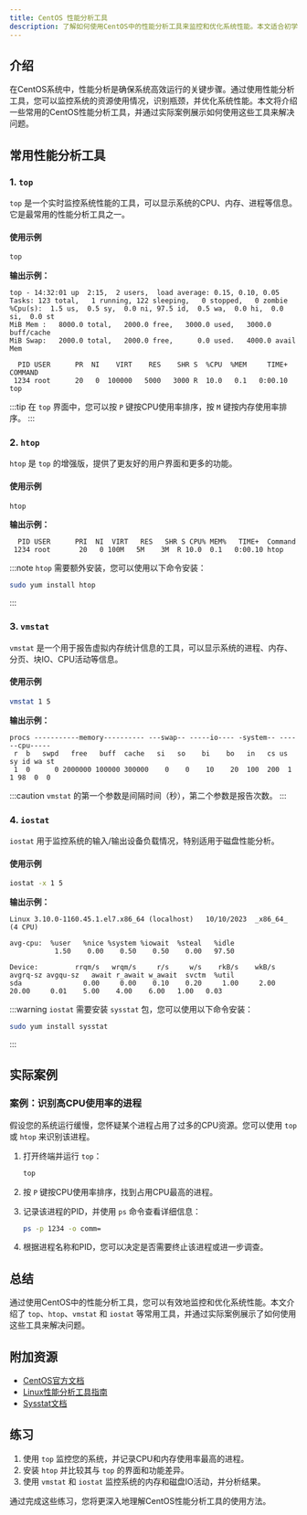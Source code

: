 ```yaml
---
title: CentOS 性能分析工具
description: 了解如何使用CentOS中的性能分析工具来监控和优化系统性能。本文适合初学者，涵盖常用工具及其实际应用。
---
```


## 介绍

在CentOS系统中，性能分析是确保系统高效运行的关键步骤。通过使用性能分析工具，您可以监控系统的资源使用情况，识别瓶颈，并优化系统性能。本文将介绍一些常用的CentOS性能分析工具，并通过实际案例展示如何使用这些工具来解决问题。

## 常用性能分析工具

### 1. `top`

`top` 是一个实时监控系统性能的工具，可以显示系统的CPU、内存、进程等信息。它是最常用的性能分析工具之一。

#### 使用示例

```bash
top
```

**输出示例：**

```
top - 14:32:01 up  2:15,  2 users,  load average: 0.15, 0.10, 0.05
Tasks: 123 total,   1 running, 122 sleeping,   0 stopped,   0 zombie
%Cpu(s):  1.5 us,  0.5 sy,  0.0 ni, 97.5 id,  0.5 wa,  0.0 hi,  0.0 si,  0.0 st
MiB Mem :   8000.0 total,   2000.0 free,   3000.0 used,   3000.0 buff/cache
MiB Swap:   2000.0 total,   2000.0 free,      0.0 used.   4000.0 avail Mem

  PID USER      PR  NI    VIRT    RES    SHR S  %CPU  %MEM     TIME+ COMMAND
 1234 root      20   0  100000   5000   3000 R  10.0   0.1   0:00.10 top
```

:::tip
在 `top` 界面中，您可以按 `P` 键按CPU使用率排序，按 `M` 键按内存使用率排序。
:::

### 2. `htop`

`htop` 是 `top` 的增强版，提供了更友好的用户界面和更多的功能。

#### 使用示例

```bash
htop
```

**输出示例：**

```
  PID USER      PRI  NI  VIRT   RES   SHR S CPU% MEM%   TIME+  Command
 1234 root       20   0 100M   5M    3M  R 10.0  0.1   0:00.10 htop
```

:::note
`htop` 需要额外安装，您可以使用以下命令安装：
```bash
sudo yum install htop
```
:::

### 3. `vmstat`

`vmstat` 是一个用于报告虚拟内存统计信息的工具，可以显示系统的进程、内存、分页、块IO、CPU活动等信息。

#### 使用示例

```bash
vmstat 1 5
```

**输出示例：**

```
procs -----------memory---------- ---swap-- -----io---- -system-- ------cpu-----
 r  b   swpd   free   buff  cache   si   so    bi    bo   in   cs us sy id wa st
 1  0      0 2000000 100000 300000    0    0    10    20  100  200  1  1 98  0  0
```

:::caution
`vmstat` 的第一个参数是间隔时间（秒），第二个参数是报告次数。
:::

### 4. `iostat`

`iostat` 用于监控系统的输入/输出设备负载情况，特别适用于磁盘性能分析。

#### 使用示例

```bash
iostat -x 1 5
```

**输出示例：**

```
Linux 3.10.0-1160.45.1.el7.x86_64 (localhost) 	10/10/2023 	_x86_64_	(4 CPU)

avg-cpu:  %user   %nice %system %iowait  %steal   %idle
           1.50    0.00    0.50    0.50    0.00   97.50

Device:         rrqm/s   wrqm/s     r/s     w/s    rkB/s    wkB/s avgrq-sz avgqu-sz   await r_await w_await  svctm  %util
sda               0.00     0.00    0.10    0.20     1.00     2.00    20.00     0.01    5.00    4.00    6.00   1.00   0.03
```

:::warning
`iostat` 需要安装 `sysstat` 包，您可以使用以下命令安装：
```bash
sudo yum install sysstat
```
:::

## 实际案例

### 案例：识别高CPU使用率的进程

假设您的系统运行缓慢，您怀疑某个进程占用了过多的CPU资源。您可以使用 `top` 或 `htop` 来识别该进程。

1. 打开终端并运行 `top`：
   ```bash
   top
   ```

2. 按 `P` 键按CPU使用率排序，找到占用CPU最高的进程。

3. 记录该进程的PID，并使用 `ps` 命令查看详细信息：
   ```bash
   ps -p 1234 -o comm=
   ```

4. 根据进程名称和PID，您可以决定是否需要终止该进程或进一步调查。

## 总结

通过使用CentOS中的性能分析工具，您可以有效地监控和优化系统性能。本文介绍了 `top`、`htop`、`vmstat` 和 `iostat` 等常用工具，并通过实际案例展示了如何使用这些工具来解决问题。

## 附加资源

- [CentOS官方文档](https://www.centos.org/docs/)
- [Linux性能分析工具指南](https://www.brendangregg.com/linuxperf.html)
- [Sysstat文档](https://github.com/sysstat/sysstat)

## 练习

1. 使用 `top` 监控您的系统，并记录CPU和内存使用率最高的进程。
2. 安装 `htop` 并比较其与 `top` 的界面和功能差异。
3. 使用 `vmstat` 和 `iostat` 监控系统的内存和磁盘IO活动，并分析结果。

通过完成这些练习，您将更深入地理解CentOS性能分析工具的使用方法。